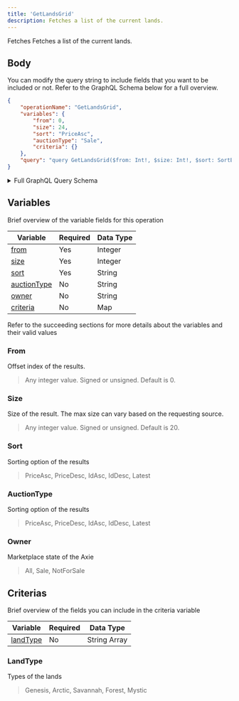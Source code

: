 ```yaml
---
title: 'GetLandsGrid'
description: Fetches a list of the current lands.
---
```


Fetches Fetches a list of the current lands.

## Body
You can modify the query string to include fields that you want to be included or not. Refer to the GraphQL Schema below for a full overview.
```json
{
    "operationName": "GetLandsGrid",
    "variables": {
        "from": 0,
        "size": 24,
        "sort": "PriceAsc",
        "auctionType": "Sale",
        "criteria": {}
    },
    "query": "query GetLandsGrid($from: Int!, $size: Int!, $sort: SortBy!, $owner: String, $criteria: LandSearchCriteria, $auctionType: AuctionType) {\n  lands(criteria: $criteria, from: $from, size: $size, sort: $sort, owner: $owner, auctionType: $auctionType) {\n    total\n    results {\n      ...LandBriefV2\n      __typename\n    }\n    __typename\n  }\n}\n\nfragment LandBriefV2 on LandPlot {\n  tokenId\n  owner\n  landType\n  row\n  col\n  auction {\n    currentPrice\n    startingTimestamp\n    currentPriceUSD\n    __typename\n  }\n  ownerProfile {\n    name\n    __typename\n  }\n  __typename\n}\n"
}
```
<details>
<summary>Full GraphQL Query Schema</summary> 
<p>
&nbsp;

```graphql
query GetLandsGrid($from: Int!, $size: Int!, $sort: SortBy!, $owner: String, $criteria: LandSearchCriteria, $auctionType: AuctionType) {
  lands(criteria: $criteria, from: $from, size: $size, sort: $sort, owner: $owner, auctionType: $auctionType) {
    total
    results {
      ...LandBriefV2
      __typename
    }
    __typename
  }
}

fragment LandBriefV2 on LandPlot {
  tokenId
  owner
  landType
  row
  col
  auction {
    currentPrice
    startingTimestamp
    currentPriceUSD
    __typename
  }
  ownerProfile {
    name
    __typename
  }
  __typename
}
```

</p>
</details>

## Variables
Brief overview of the variable fields for this operation

| Variable                    | Required | Data Type |
| --------------------------- | -------- | --------- |
| [from](#from)               | Yes      | Integer   |
| [size](#size)               | Yes      | Integer   |
| [sort](#sort)               | Yes      | String    |
| [auctionType](#auctiontype) | No       | String    |
| [owner](#owner)             | No       | String    |
| [criteria](#criteria)       | No       | Map       |

Refer to the succeeding sections for more details about the variables and their valid values

### From
Offset index of the results.
> Any integer value. Signed or unsigned. Default is 0.

### Size
Size of the result. The max size can vary based on the requesting source.
> Any integer value. Signed or unsigned. Default is 20.

### Sort
Sorting option of the results
> PriceAsc, PriceDesc, IdAsc, IdDesc, Latest

### AuctionType
Sorting option of the results
> PriceAsc, PriceDesc, IdAsc, IdDesc, Latest

### Owner
Marketplace state of the Axie
> All, Sale, NotForSale

## Criterias
Brief overview of the fields you can include in the criteria variable

| Variable              | Required | Data Type    |
| --------------------- | -------- | ------------ |
| [landType](#landtype) | No       | String Array |

### LandType
Types of the lands
> Genesis, Arctic, Savannah, Forest, Mystic